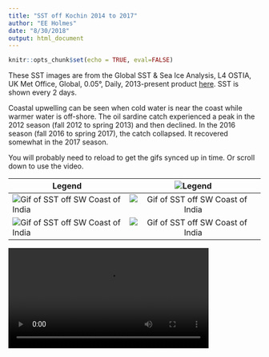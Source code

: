 ```yaml
---
title: "SST off Kochin 2014 to 2017"
author: "EE Holmes"
date: "8/30/2018"
output: html_document
---
```


```r
knitr::opts_chunk$set(echo = TRUE, eval=FALSE)
```

These SST images are from the Global SST & Sea Ice Analysis, L4 OSTIA, UK Met Office, Global, 0.05°, Daily, 
2013-present product [here](https://coastwatch.pfeg.noaa.gov/erddap/griddap/jplUKMO_OSTIAv20.html).  SST is shown every 2 days.

Coastal upwelling can be seen when cold water is near the coast while warmer water is off-shore. The oil sardine catch experienced a peak in the 2012 season (fall 2012 to spring 2013) and then declined.  In the 2016 season (fall 2016 to spring 2017), the catch collapsed.  It recovered somewhat in the 2017 season.

You will probably need to reload to get the gifs synced up in time. Or scroll down to use the video.

<div style="text-align:center" markdown="1">

| Legend        | ![Legend](legend.png)          |
| ------------- |:-------------:|
| ![Gif of SST off SW Coast of India](kochin_sst_cropped_2014.gif)      | ![Gif of SST off SW Coast of India](kochin_sst_cropped_2015.gif) |
| ![Gif of SST off SW Coast of India](kochin_sst_cropped_2016.gif) | ![Gif of SST off SW Coast of India](kochin_sst_cropped_2017.gif) |

</div>

<video width="400" controls>
  <source src="Kochin_SST_2014-17.mp4" type="video/mp4">
  Your browser does not support HTML5 video.
</video>


